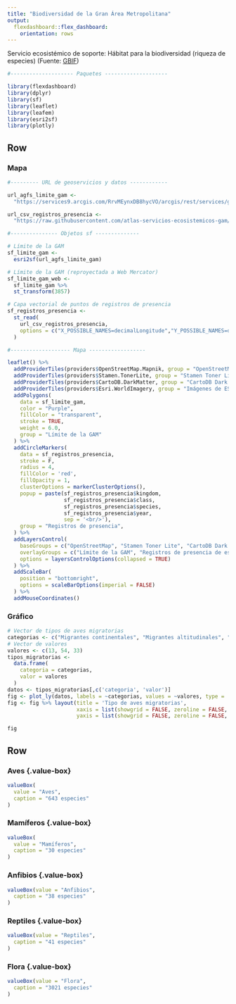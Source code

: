 ```yaml
---
title: "Biodiversidad de la Gran Área Metropolitana"
output: 
  flexdashboard::flex_dashboard:
    orientation: rows
---
```

Servicio ecosistémico de soporte: Hábitat para la biodiversidad (riqueza de especies) (Fuente: [GBIF](https://www.gbif.org/occurrence/download/0002762-200127171203522))
```r
#-------------------- Paquetes --------------------

library(flexdashboard)
library(dplyr)
library(sf)
library(leaflet)
library(leafem)
library(esri2sf)
library(plotly)

```

Row {data-height=750}
-----------------------------------------------------------------------

### Mapa {data-width=600}
```r

#--------- URL de geoservicios y datos ------------

url_agfs_limite_gam <-
  "https://services9.arcgis.com/RrvMEynxDB8hycVO/arcgis/rest/services/gam_limite_gam/FeatureServer/0"

url_csv_registros_presencia <-
  "https://raw.githubusercontent.com/atlas-servicios-ecosistemicos-gam/datos-biodiversidad/main/gam/gam-registros-presencia-chordata-plantae.csv"

#--------------- Objetos sf --------------

# Límite de la GAM
sf_limite_gam <- 
  esri2sf(url_agfs_limite_gam)

# Límite de la GAM (reproyectada a Web Mercator)
sf_limite_gam_web <- 
  sf_limite_gam %>%
  st_transform(3857)

# Capa vectorial de puntos de registros de presencia
sf_registros_presencia <- 
  st_read(
    url_csv_registros_presencia, 
    options = c("X_POSSIBLE_NAMES=decimalLongitude","Y_POSSIBLE_NAMES=decimalLatitude")
  )

```

```r

#------------------- Mapa ------------------

leaflet() %>%
  addProviderTiles(providers$OpenStreetMap.Mapnik, group = "OpenStreetMap") %>%
  addProviderTiles(providers$Stamen.TonerLite, group = "Stamen Toner Lite") %>%
  addProviderTiles(providers$CartoDB.DarkMatter, group = "CartoDB Dark Matter") %>%
  addProviderTiles(providers$Esri.WorldImagery, group = "Imágenes de ESRI") %>%
  addPolygons(
    data = sf_limite_gam,
    color = "Purple",
    fillColor = "transparent",
    stroke = TRUE,
    weight = 6.0,
    group = "Límite de la GAM"
  ) %>%
  addCircleMarkers(
    data = sf_registros_presencia,
    stroke = F,
    radius = 4,
    fillColor = 'red',
    fillOpacity = 1,
    clusterOptions = markerClusterOptions(),
    popup = paste(sf_registros_presencia$kingdom,
                  sf_registros_presencia$class,
                  sf_registros_presencia$species,
                  sf_registros_presencia$year, 
                  sep = '<br/>'),
    group = "Registros de presencia",
  ) %>%  
  addLayersControl(
    baseGroups = c("OpenStreetMap", "Stamen Toner Lite", "CartoDB Dark Matter", "Imágenes de ESRI"),
    overlayGroups = c("Límite de la GAM", "Registros de presencia de especies"),
    options = layersControlOptions(collapsed = TRUE)    
  ) %>%  
  addScaleBar(
    position = "bottomright",
    options = scaleBarOptions(imperial = FALSE)
  ) %>%
  addMouseCoordinates()
```

### Gráfico {data-width=400}
```r

# Vector de tipos de aves migratorias
categorias <- c("Migrantes continentales", "Migrantes altitudinales", "Residentes")
# Vector de valores
valores <- c(13, 54, 33)
tipos_migratorias <- 
  data.frame(
    categoria = categorias, 
    valor = valores
  )
datos <- tipos_migratorias[,c('categoria', 'valor')]
fig <- plot_ly(datos, labels = ~categorias, values = ~valores, type = 'pie')
fig <- fig %>% layout(title = 'Tipo de aves migratorias',
                      xaxis = list(showgrid = FALSE, zeroline = FALSE, showticklabels = FALSE),
                      yaxis = list(showgrid = FALSE, zeroline = FALSE, showticklabels = FALSE))

fig

```

Row {data-height=250}
-----------------------------------------------------------------------

### Aves {.value-box} {data-width=200}
```r
valueBox(
  value = "Aves", 
  caption = "643 especies"
)
```

### Mamíferos {.value-box} {data-width=200}
```r
valueBox(
  value = "Mamíferos",
  caption = "30 especies"
)
```

### Anfibios {.value-box} {data-width=200}
```r
valueBox(value = "Anfibios", 
  caption = "38 especies"
)
```

### Reptiles {.value-box} {data-width=200}
```r
valueBox(value = "Reptiles", 
  caption = "41 especies"
)
```

### Flora {.value-box} {data-width=200}
```r
valueBox(value = "Flora", 
  caption = "3021 especies"
)
```
